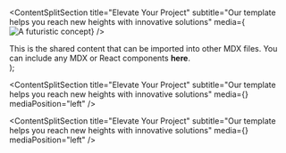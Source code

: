 

# 

<ContentSplitSection
    title="Elevate Your Project" 
    subtitle="Our template helps you reach new heights with innovative solutions"
    media={
        <Image 
          src="/max-planck-logo.png" 
          alt="A futuristic concept" 
          width={400} 
          height={300} 
          className="rounded-lg shadow-lg"
        />}
/>

  <div>
    This is the shared content that can be imported into other MDX files.
    You can include any MDX or React components <strong>here</strong>.
  </div>
);


<ContentSplitSection
    title="Elevate Your Project" 
    subtitle="Our template helps you reach new heights with innovative solutions"
    media={<SharedContentComponent />}
    mediaPosition="left"
/>

<ContentSplitSection
    title="Elevate Your Project" 
    subtitle="Our template helps you reach new heights with innovative solutions"
    media={<SharedContent />}
    mediaPosition="left"
/>